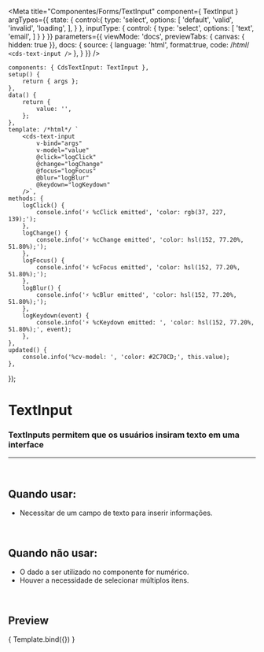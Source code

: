 
<Meta
	title="Componentes/Forms/TextInput"
	component={ TextInput }
	argTypes={{
		state: {
			control:{
				type: 'select',
				options: [
					'default',
					'valid',
					'invalid',
					'loading',
				],
			}
		},
		inputType: {
			control: {
				type: 'select',
				options: [
					'text',
					'email',
				]
			}
		}
	}}
	parameters={{
		viewMode: 'docs',
		previewTabs: { canvas: { hidden: true }},
		docs: {
			source: {
				language: 'html',
				format:true,
				code: /*html*/ `
<cds-text-input />`
			},
		}
	}}
/>

	components: { CdsTextInput: TextInput },
	setup() {
		return { args };
	},
	data() {
		return {
			value: '',
		};
	},
	template: /*html*/ `
		<cds-text-input
			v-bind="args" 
			v-model="value"
			@click="logClick"
			@change="logChange"
			@focus="logFocus"
			@blur="logBlur"
			@keydown="logKeydown"
		/>`,
	methods: {
		logClick() {
			console.info('⚡ %cClick emitted', 'color: rgb(37, 227, 139);');
		},
		logChange() {
			console.info('⚡ %cChange emitted', 'color: hsl(152, 77.20%, 51.80%);');
		},
		logFocus() {
			console.info('⚡ %cFocus emitted', 'color: hsl(152, 77.20%, 51.80%);');
		},
		logBlur() {
			console.info('⚡ %cBlur emitted', 'color: hsl(152, 77.20%, 51.80%);');
		},
		logKeydown(event) {
			console.info('⚡ %cKeydown emitted: ', 'color: hsl(152, 77.20%, 51.80%);', event);
		},
	},
	updated() {
		console.info('%cv-model: ', 'color: #2C70CD;', this.value);
	},
});

# TextInput

### TextInputs permitem que os usuários insiram texto em uma interface
---
<br />

## Quando usar:
- Necessitar de um campo de texto para inserir informações.

<br />

## Quando não usar:
- O dado a ser utilizado no componente for numérico.
- Houver a necessidade de selecionar múltiplos itens.

<br />

## Preview



<Canvas>
	<Story
		name="TextInput"
		args={{
			inputType: 'text',
			disabled: false,
			state: 'default',
			required: false,
			fluid: false,
			mobile: false,
			floatingLabel: false,
			lazy: false,
			label: 'Texto',
			placeholder: 'Digite algo...',
			errorMessage: 'Campo obrigatório',
			mask: null,
			tooltip: '',
			tooltipIcon: 'info-outline',
			linkText: '',
			linkUrl: '',
			supportingText: 'supportingText',
			supportLink: '',
			supportLinkUrl: '',
		}}
	>
		{ Template.bind({}) }
	</Story>
</Canvas>

<ArgsTable story="TextInput" />
